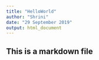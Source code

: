 ```yaml
---
title: "HelloWorld"
author: "Shrini"
date: "29 September 2019"
output: html_document
---
```


## This is a markdown file